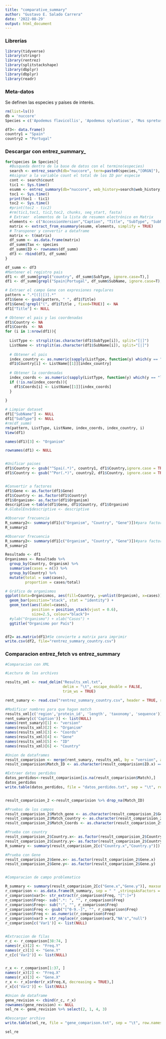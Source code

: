 ```yaml
---
title: "comparative_summary"
author: "Gustavo E. Salado Carrera"
date: '2022-08-29'
output: html_document
---
```


### **Librerías**
```r
library(tidyverse)
library(stringr)
library(rentrez)
library(splitstackshape)
library(dbplyr)
library(dbplyr)
library(readr)
```

### **Meta-datos**
Se definen las especies y países de interés.

```r
rm(list=ls())
db = 'nuccore'
Species = c('Apodemus flavicollis', 'Apodemus sylvaticus', 'Mus spretus')

df3<- data.frame()
country1 = "Spain"
country2 = "Portugal"
```


### **Descargar con entrez_summary_**

```r
for(species in Species){
  #Busqueda dentro de la base de datos con el termino(especies)
  search <- entrez_search(db="nuccore", term=paste0(species,"[ORGN]"), use_history=TRUE)#term=term  
  #Asignar a la variable count el total de los ID por especie
  cont <- search$count
  tic1 <- Sys.time()
  esumm <- entrez_summary(db="nuccore", web_history=search$web_history, rettype="", retmode="xml")
  toc1 <- Sys.time()
  print(toc1 - tic1)
  toc2 <- Sys.time()
  #print(toc2 - tic2)
  #rm(tic1,toc1, tic2,toc2, chunks, seq_start, fasta)
  # Extraer  elementos de la lista de resumen electrónico en Matrix
  elements <- c("AccessionVersion","Caption", "Title", "SubType", "SubName")
  matrix <- extract_from_esummary(esumm, elements, simplify = TRUE)
  # Transponer y convertir a dataframe
  matrix <- t(matrix)
  df_summ <- as.data.frame(matrix)
  df_summ$Tax <- species
  df_summ$ID <- rownames(df_summ)
  df3 <- rbind(df3, df_summ)
}

```




```r
df_summ <- df3
#Mantener el registro pais
df1 <- df_summ[grepl("country", df_summ$SubType, ignore.case=T),]
df1 <- df_summ[grepl("Spain|Portugal", df_summ$SubName, ignore.case=T),]

# Extraer el campo Gene con expresiones regulares
pattern = ".*[(]|[)].*"
df1$Gene <- gsub(pattern, " ", df1$Title)
df1$Gene[!grepl("(", df1$Title , fixed=TRUE)] <- NA
df1["Title"] <- NULL

# Obtener el pais y las coordenadas
df1$Country <- NA
df1$Coords  <- NA
for (i in 1:nrow(df1)){
  
  ListType <- strsplit(as.character(df1$SubType[i]), split="[|]")
  ListName <- strsplit(as.character(df1$SubName[i]), split="[|]")
  
  # Obtener el pais
  index_country <- as.numeric(sapply(ListType, function(y) which(y == "country")))
  df1$Country[i] <- ListName[[1]][index_country]
  
  # Obtener la coordenadas
  index_coords <- as.numeric(sapply(ListType, function(y) which(y == "lat_lon")))
  if (!is.na(index_coords)){
    df1$Coords[i] <- ListName[[1]][index_coords]   
  }
  
}

```



```r
# Limpiar dataset
df1["SubName"] <- NULL
df1["SubType"] <- NULL
#rm(df_summ)
rm(pattern, ListType, ListName, index_coords, index_country, i)
View(df1)

names(df1)[3] <- "Organism"

rownames(df1) <- NULL


#Unificar paises
df1$Country <- gsub("^Spai(.*)", country1, df1$Country,ignore.case = TRUE)
df1$Country <- gsub("^Por(.*)", country2, df1$Country, ignore.case = TRUE)


#Convertir a factores
df1$Gene <- as.factor(df1$Gene)
df1$Country <- as.factor(df1$Country)
df1$Organism<- as.factor(df1$Organism)
descriptive <-table(df1$Gene, df1$Country, df1$Organism)
#.GlobalEnv$descriptive <- descriptive

#Observar frecuencia
R_summary2<- summary(df1[c("Organism", "Country", "Gene")])#para factor
R_summary2


```





```r
#Observar frecuencia
R_summary2<- summary(df1[c("Organism", "Country", "Gene")])#para factor
R_summary2

Resultado <- df1
Organismos <- Resultado %>% 
  group_by(Country, Organism) %>% 
  summarise(cases = n()) %>% 
  group_by(Country) %>% 
  mutate(total = sum(cases),
         proportion = cases/total)

# Gráfico de organismos
ggplot(data=Organismos, aes(fill=Country, y=unlist(Organism), x=cases)) + 
  geom_bar(position="stack", stat = "identity") +
  geom_text(aes(label=cases), 
            position = position_stack(vjust = 0.6),
            size=2.5, colour="black")+
  #ylab("Organismo") + xlab("Casos") +
  ggtitle("Organismo por País") 


df2= as.matrix(df1)#Se convierte a matrix para imprimir
write.csv(df2, file="rentrez_summary_country.csv")
```

### **Comparacion entrez_fetch vs entrez_summary**

```r
#Comparacion con XML

#Lectura de los archivos

results_xml <- read_delim("Results_xml.txt", 
                          delim = "\t", escape_double = FALSE, 
                          trim_ws = TRUE)

rent_sumary <- read.csv("rentrez_summary_country.csv", header = TRUE, row.names = 1)

#Modificar nombres para que hagan match
results_xml[c('region','protein_id', 'length', 'taxonomy', 'sequence')] <- list(NULL) 
rent_sumary[c('Caption')] <- list(NULL)
names(rent_sumary)[1] <- "version"
names(results_xml)[2] <- "Organism"
names(results_xml)[3] <- "Coords"
names(results_xml)[4] <- "Gene"
names(results_xml)[5] <- "ID"
names(results_xml)[6] <- "Country"

#Union de dataframes
result_comparision <- merge(rent_sumary, results_xml, by = "version", all = TRUE, sort = TRUE)
result_comparision$Match_ID <- as.character(result_comparision$ID.x) == as.character(result_comparision$ID.y)

#Extraer datos perdidos
datos_perdidos<-result_comparision[is.na(result_comparision$Match),]
datos_perdidos
write.table(datos_perdidos, file = "datos_perdidos.txt", sep = "\t", row.names = FALSE)



```

```r
result_comparision_2 <-result_comparision %>% drop_na(Match_ID)

#Pruebas de los campos
result_comparision_2$Match_gene <- as.character(result_comparision_2$Gene.x) == as.character(result_comparision_2$Gene.y)
result_comparision_2$Match_country <- as.character(result_comparision_2$Country.x) == as.character(result_comparision_2$Country.y)
result_comparision_2$Match_Coords <- as.character(result_comparision_2$Coords.x) == as.character(result_comparision_2$Coords.y)

#Prueba con country
result_comparision_2$Country.x<- as.factor(result_comparision_2$Country.x)
result_comparision_2$Country.y<- as.factor(result_comparision_2$Country.y)
R_summary <- summary(result_comparision_2[c("Country.x","Country.y")])

#Prueba con Gene
result_comparision_2$Gene.x<- as.factor(result_comparision_2$Gene.x)
result_comparision_2$Gene.y<- as.factor(result_comparision_2$Gene.y)


#Comparacion de campo problematico 

R_summary <- summary(result_comparision_2[c("Gene.x","Gene.y")], maxsum = 40)
r_comparison <- as.data.frame(R_summary, sep = " " ,stringsAsFactors = TRUE)
r_comparison$var3<- str_extract(r_comparison$Freq, "[^:]+")
r_comparison$Freq<- sub(".*: ", "", r_comparison$Freq) 
r_comparison$Freq<- sub(":", "", r_comparison$Freq) 
r_comparison$Freq <- gsub("[^0-9.-]", "", r_comparison$Freq)
r_comparison$Freq <- as.numeric(r_comparison$Freq)
r_comparison$var3 = str_replace(r_comparison$var3,"NA's","null")
r_comparison[c('Var1')] <- list(NULL)


#Extraccion de filas
r_c <- r_comparison[38:74, ]
names(r_c)[2] <- "Freq.Y"
names(r_c)[3] <- "Gene.Y"
r_c[c('Var2')] <- list(NULL)


r_x <- r_comparison[1:37, ]
names(r_x)[2] <- "Freq.X"
names(r_x)[3] <- "Gene.X"
r_x <- r_x[order(r_x$Freq.X, decreasing = TRUE),]
r_x[c('Var2')] <- list(NULL)

#Union de dataframe
gene_revision <- cbind(r_c, r_x)
rownames(gene_revision) <- NULL
sel_re <- gene_revision %>% select(2, 1, 4, 3)

#Descargar archivo
write.table(sel_re, file = "gene_comparison.txt", sep = "\t", row.names = FALSE)

sel_re



```

